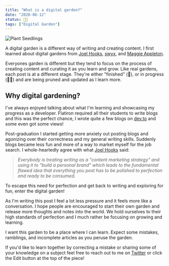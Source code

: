 ```yaml
---
title: "What is a digital garden?"
date: "2020-06-12"
status: 👩‍🌾
tags: ["Digital Garden"]
---
```


<img src="/plantSeedlings.jpeg" alt="Plant Seedlings" />

A digital garden is a different way of writing and creating content. I first learned about digital gardens from [Joel Hooks](https://joelhooks.com/digital-garden), [swyx](https://www.swyx.io/writing/digital-garden-tos/), and [Maggie Appleton](https://maggieappleton.com/garden). 

Everyones garden is different but they tend to focus on the process of creating content and curating it as you learn and grow. Like real gardens, each post is at a different stage. They're either "finished" (🌻), or in progress (👩‍🌾) and are being pruned and updated as I learn more. 

## Why digital gardening? 

I've always enjoyed talking about what I'm learning and showcasing my progress as a developer. Flatiron required all their students to write blogs and this was the perfect chance, I wrote quite a few blogs on [dev.to](https://dev.to/talia) and some even got some views! 

Post-graduation I started getting more anxiety out posting blogs and agonizing over their correctness and my general writing skills. Suddenly blogs became less fun and more of a way to market myself for the job search. I whole-heartedly agree with what [Joel Hooks](https://joelhooks.com/on-writing-more) said:

> _Everybody is treating writing as a "content marketing strategy" and using it to "build a personal brand" which leads to the fundamental flawed idea that everything you post has to be polished to perfection and ready to be consumed._

To escape this need for perfection and get back to writing and exploring for fun, enter the digital garden!

As I'm writing this post I feel a lot less pressure and it feels more like a conversation. I hope people are encouraged to start their own garden and release more thoughts and notes into the world. We hold ourselves to their high standards of perfection and I much rather be focusing on growing and learning. 

I want this garden to be a place where I can learn. Expect some mistakes, ramblings, and incomplete articles as you peruse the garden. 

If you'd like to learn together by correcting a mistake or sharing some of your knowledge on a subject feel free to reach out to me on [Twitter](https://twitter.com/jenkens_) or click the Edit button at the top of the piece!
